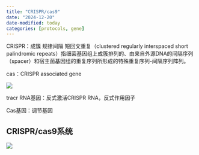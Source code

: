 ```yaml
---
title: "CRISPR/cas9"
date: "2024-12-20"
date-modified: today
categories: [protocols, gene]
---
```


CRISPR：成簇 规律间隔 短回文重复（clustered regularly interspaced short palindromic repeats）指细菌基因组上成簇排列的、由来自外源DNA的间隔序列（spacer）和宿主菌基因组的重复序列所形成的特殊重复序列-间隔序列阵列。

cas：CRISPR associated gene

![](images/CRISPR locus.png)

tracr RNA基因：反式激活CRISPR RNA，反式作用因子

Cas基因：调节基因

## CRISPR/cas9系统

![](images/CRISPR cas9.png)
